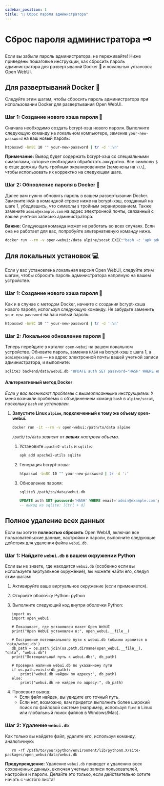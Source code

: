 ```yaml
---
sidebar_position: 1
title: "🔑 Сброс пароля администратора"
---
```


# Сброс пароля администратора 🗝️

Если вы забыли пароль администратора, не переживайте! Ниже приведены пошаговые инструкции, как сбросить пароль администратора для развертываний Docker 🐳 и локальных установок Open WebUI.

## Для развертываний Docker 🐳

Следуйте этим шагам, чтобы сбросить пароль администратора при использовании Docker для развертывания Open WebUI.

### Шаг 1: Создание нового хэша пароля 🔐

Сначала необходимо создать bcrypt-хэш нового пароля. Выполните следующую команду на локальном компьютере, заменив `your-new-password` на ваш новый пароль:

```bash
htpasswd -bnBC 10 "" your-new-password | tr -d ':\n'
```

**Примечание:** Вывод будет содержать bcrypt-хэш со специальными символами, которые необходимо обработать аккуратно. Все символы `$` в хэше должны быть тройным экранированием (заменены на `\\\`), чтобы использовать их корректно на следующем шаге.

### Шаг 2: Обновление пароля в Docker 🔄

Далее вам нужно обновить пароль в вашем развертывании Docker. Замените `HASH` в командной строке ниже на bcrypt-хэш, созданный на шаге 1, убедившись, что символы `$` тройным экранированием. Также замените `admin@example.com` на адрес электронной почты, связанный с вашей учетной записью администратора.

**Важно:** Следующая команда может не работать во всех случаях. Если она не работает для вас, попробуйте альтернативную команду ниже.

```bash
docker run --rm -v open-webui:/data alpine/socat EXEC:"bash -c 'apk add sqlite && echo UPDATE auth SET password='\''HASH'\'' WHERE email='\''admin@example.com'\''; | sqlite3 /data/webui.db'", STDIO
```

## Для локальных установок 💻

Если у вас установлена локальная версия Open WebUI, следуйте этим шагам, чтобы сбросить пароль администратора напрямую на вашем устройстве.

### Шаг 1: Создание нового хэша пароля 🔐

Как и в случае с методом Docker, начните с создания bcrypt-хэша нового пароля, используя следующую команду. Не забудьте заменить `your-new-password` на ваш новый пароль:

```bash
htpasswd -bnBC 10 "" your-new-password | tr -d ':\n'
```

### Шаг 2: Локальное обновление пароля 🔄

Теперь перейдите в каталог `open-webui` на вашем локальном устройстве. Обновите пароль, заменив `HASH` на bcrypt-хэш с шага 1, а `admin@example.com` — на адрес электронной почты вашей учетной записи администратора, и выполните:

```bash
sqlite3 backend/data/webui.db "UPDATE auth SET password='HASH' WHERE email='admin@example.com';"
```


#### Альтернативный метод Docker

_Если у вас возникают проблемы с вышеописанными инструкциями._ У меня возникли проблемы с объединением команд `bash` в `alpine/socat`, поскольку _`bash` не установлен._

1. **Запустите Linux `alpine`, подключенный к тому же объему open-webui.**

    ```bash
    docker run -it --rm -v open-webui:/path/to/data alpine
    ```
    _`/path/to/data` зависит от __ваших__ настроек объема._

    1. Установите `apache2-utils` и `sqlite`:

        ```sh
        apk add apache2-utils sqlite
        ```
    1. Генерация bcrypt-хэша:

        ```sh
        htpasswd -bnBC 10 "" your-new-password | tr -d ':'
        ```

    1. Обновление пароля:

        ```sh
        sqlite3 /path/to/data/webui.db
        ```

        ```sql
        UPDATE auth SET password='HASH' WHERE email='admin@example.com';
        -- выход из sqlite: [Ctrl + d]
        ```
## Полное удаление всех данных

Если вы хотите **полностью сбросить** Open WebUI, включая все пользовательские данные, настройки и пароли, выполните следующие действия для удаления файла `webui.db`.

### Шаг 1: Найдите `webui.db` в вашем окружении Python

Если вы не знаете, где находится `webui.db` (особенно если вы используете виртуальное окружение), вы можете найти его, следуя этим шагам:

1. Активируйте ваше виртуальное окружение (если применяется).
2. Откройте оболочку Python:
   python

3. Выполните следующий код внутри оболочки Python:
```
   import os
   import open_webui

   # Показывает, где установлен пакет Open WebUI
   print("Open WebUI установлен в:", open_webui.__file__)

   # Построение потенциального пути к webui.db (обычно хранится в 'data/webui.db')
   db_path = os.path.join(os.path.dirname(open_webui.__file__), "data", "webui.db")
   print("Потенциальный путь к webui.db:", db_path)

   # Проверка наличия webui.db по указанному пути
   if os.path.exists(db_path):
       print("webui.db найден по адресу:", db_path)
   else:
       print("webui.db не найден по адресу:", db_path)
```
4. Проверьте вывод:
   - Если файл найден, вы увидите его точный путь.
   - Если нет, возможно, вам придется выполнить более широкий поиск по файловой системе (например, используя `find` в Linux или глобальный поиск файлов в Windows/Mac).

### Шаг 2: Удаление `webui.db`

Как только вы найдете файл, удалите его, используя команду, аналогичную:

```
   rm -rf /path/to/your/python/environment/lib/pythonX.X/site-packages/open_webui/data/webui.db
```

**Предупреждение:** Удаление `webui.db` приведет к удалению всех сохраненных данных, включая учетные записи пользователей, настройки и пароли. Делайте это только, если действительно хотите начать с чистого листа!

        

